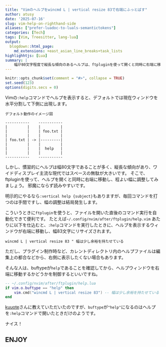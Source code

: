 ```yaml
---
title: "Vimのヘルプをwincmd L | vertical resize 83で右端にふっとばす"
author: atusy
date: '2025-07-16'
slug: vim-help-on-righthand-side
aliases: ["prefer-luadoc-to-luals-semantictokens"]
categories: [Tech]
tags: [Vim, Treesitter, lang-lua]
output:
  blogdown::html_page:
    md_extensions: +east_asian_line_breaks+task_lists
highlighhtjs: [Lua]
summary: |
    幅が80文字程度で縦長な傾向のあるヘルプは、ftpluginを使って開くと同時に右端に移動すると邪魔にならず読みやすいです。
---
```


```r
knitr::opts_chunk$set(comment = "#>", collapse = TRUE)
set.seed(123)
options(digits.secs = 0)
```

Vimの`:help`コマンドでヘルプを表示すると、デフォルトでは現在ウィンドウを水平分割して下側に出現します。

`````
デフォルト動作のイメージ図

-----------    -----------
|         |    |         |
|         |    | foo.txt |
|         |    |         |
| foo.txt | -> |---------|
|         |    |         |
|         |    |  help   |
|         |    |         |
-----------    -----------
`````

しかし、慣習的にヘルプは幅80文字であることが多く、縦長な傾向があり、ワイドディスプレイ主流な現代ではスペースの無駄が大きいです。
そこで、ftpluginを使って、ヘルプを開くと同時に右端に移動し、程よい幅に調整してみましょう。
邪魔にならず読みやすいです。

明示的にやるなら`:vertical help {subject}`もありますが、毎回コマンドを打つのは手間ですし、幅の調整は結局発生します。

こういうときに`ftplugin`を使うと、ファイルを開いた直後のコマンド実行を自動化できて便利です。
たとえば`~/.config/nvim/after/ftplugin/help.vim` あたりに以下を仕込むと、`:help`コマンドを実行したときに、ヘルプを表示するウィンドウが右端に移動し、幅83文字にリサイズされます。

```vim
wincmd L | vertical resize 83 " 幅は少し余裕を持たせている
```


ただし、プラグイン制作時など、カレントディレクトリ内のヘルプファイルは編集上の都合などから、右側に表示したくない場合もあります。

そんな人は、buftypeが`help`であることを確認してから、ヘルプウィンドウを右端に移動するかどうかを制御するといいですね。

```lua
-- ~/.config/nvim/after/ftplugin/help.lua
if vim.o.buftype == "help" then
	vim.cmd("wincmd L | vertical resize 83") -- 幅は少し余裕を持たせている
end
```

[kuuote](https://github.com/kuuote)さんに教えていただいたのですが、`buftype`が`"help"`になるのはヘルプを`:help`コマンドで開いたときだけのようです。

ナイス！

## ENJOY
